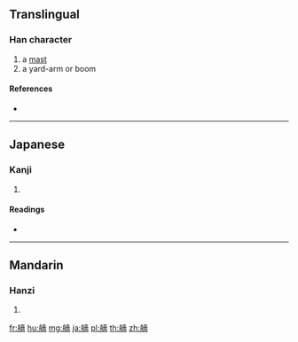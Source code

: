 {{character info/new}}
==Translingual==

===Han character===
{{Han char|rn=137|rad=舟|as=13|sn=19|four=|canj=HYGOW}}

# a [[mast]]
# a yard-arm or boom

====References====
* {{Han ref|kx=1012.460|dkj=30559|dj=1471.200|hdz=53068.140|uh=8262|ud=33378}}

----

==Japanese==

===Kanji===
{{ja-kanji|grade=|rs=舟13}}

# {{defn|lang=ja|sort=舟13}}

====Readings====
* {{ja-readings|on=[[しょう]] (shō)|kun=|nanori=}}

----

==Mandarin==

===Hanzi===
{{cmn-hanzi|pin=[[tán]] ([[tan2]])|wg=t'an<sup>2</sup>}}

# {{defn|lang=cmn|sort=舟13}}

[[fr:艢]]
[[hu:艢]]
[[mg:艢]]
[[ja:艢]]
[[pl:艢]]
[[th:艢]]
[[zh:艢]]